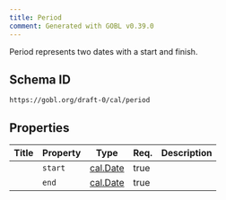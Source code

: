 ```yaml
---
title: Period
comment: Generated with GOBL v0.39.0
---
```


Period represents two dates with a start and finish.

## Schema ID

`https://gobl.org/draft-0/cal/period`

## Properties

| Title | Property | Type                          | Req. | Description |
|-------|----------|-------------------------------|------|-------------|
|       | `start`  | [cal.Date](/draft-0/cal/date) | true |             |
|       | `end`    | [cal.Date](/draft-0/cal/date) | true |             |

